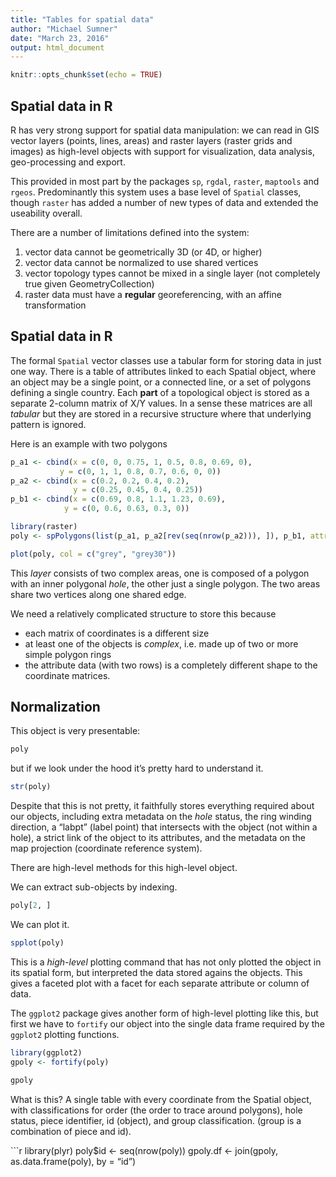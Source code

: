 ```yaml
---
title: "Tables for spatial data"
author: "Michael Sumner"
date: "March 23, 2016"
output: html_document
---
```


```r
knitr::opts_chunk$set(echo = TRUE)
```

## Spatial data in R

R has very strong support for spatial data manipulation: we can read in GIS vector layers (points, lines, areas) and raster layers (raster grids and images) as high-level objects with support for visualization, data analysis, geo-processing and export. 

This provided in most part by the packages `sp`, `rgdal`, `raster`, `maptools` and `rgeos`. Predominantly this system uses a base level of `Spatial` classes, though `raster` has added a number of new types of data and extended the useability overall. 

There are a number of limitations defined into the system: 

1. vector data cannot be geometrically 3D (or 4D, or higher)
2. vector data cannot be normalized to use shared vertices
3. vector topology types cannot be mixed in a single layer (not completely true given GeometryCollection)
4. raster data must have a **regular** georeferencing, with an affine transformation


## Spatial data in R

The formal `Spatial` vector classes use a tabular form for storing data in just one way. There is a table of attributes linked to each Spatial object, where an object may be a single point, or a connected line, or a set of polygons defining a single country. Each **part** of a topological object is stored as a separate 2-column matrix of X/Y values. In a sense these matrices are all *tabular* but they are stored in a recursive structure where that underlying pattern is ignored. 

Here is an example with two polygons

```r
p_a1 <- cbind(x = c(0, 0, 0.75, 1, 0.5, 0.8, 0.69, 0), 
           y = c(0, 1, 1, 0.8, 0.7, 0.6, 0, 0))
p_a2 <- cbind(x = c(0.2, 0.2, 0.4, 0.2), 
              y = c(0.25, 0.45, 0.4, 0.25))
p_b1 <- cbind(x = c(0.69, 0.8, 1.1, 1.23, 0.69), 
            y = c(0, 0.6, 0.63, 0.3, 0))

library(raster)
poly <- spPolygons(list(p_a1, p_a2[rev(seq(nrow(p_a2))), ]), p_b1, attr = data.frame(num = c(1, 2), name = c("poly1", "poly2"), property = c(0.1, 3), stringsAsFactors = FALSE))

plot(poly, col = c("grey", "grey30"))
```

This *layer* consists of two complex areas, one is composed of a polygon with an inner polygonal *hole*, the other just a single polygon. The two areas share two vertices along one shared edge. 

We need a relatively complicated structure to store this because 

* each matrix of coordinates is a different size
* at least one of the objects is *complex*, i.e. made up of two or more simple polygon rings
* the attribute data (with two rows) is a completely different shape to the coordinate matrices. 


## Normalization

This object is very presentable: 

```r
poly
```

but if we look under the hood it's pretty hard to understand it.  

```r

str(poly)
```

Despite that this is not pretty, it faithfully stores everything required about our objects, including extra metadata on the *hole* status, the ring winding direction, a "labpt" (label point) that intersects with the object (not within a hole), a strict link of the object to its attributes, and the metadata on the map projection (coordinate reference system). 

There are high-level methods for this high-level object. 

We can extract sub-objects by indexing. 

```r
poly[2, ]
```

We can plot it. 

```r
spplot(poly)
```

This is a *high-level* plotting command that has not only plotted the object in its spatial form, but interpreted the data stored agains the objects. This gives a faceted plot with a facet for each separate attribute or column of data. 

The `ggplot2` package gives another form of high-level plotting like this, but first we have to `fortify` our object into the single data frame required by the `ggplot2` plotting functions. 

```r
library(ggplot2)
gpoly <- fortify(poly)

gpoly

```

What is this? A single table with every coordinate from the Spatial object, with classifications for order (the order to trace around polygons), hole status, piece identifier, id (object), and group classification. (group is a combination of piece and id). 


```r
library(plyr)
poly$id <- seq(nrow(poly))
gpoly.df <- join(gpoly, as.data.frame(poly), by = "id")






